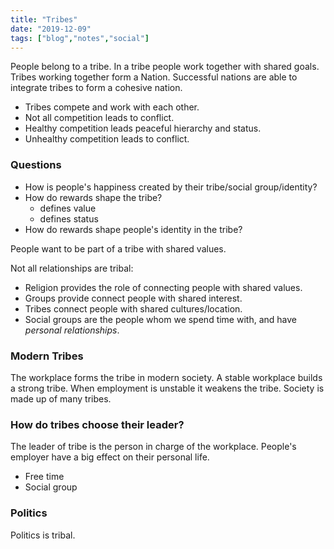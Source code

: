 ```yaml
---
title: "Tribes"
date: "2019-12-09"
tags: ["blog","notes","social"]
---
```

People belong to a tribe. In a tribe people work together with shared goals. Tribes working together form a Nation. Successful nations are able to integrate tribes to form a cohesive nation.
- Tribes compete and work with each other.
- Not all competition leads to conflict.
- Healthy competition leads peaceful hierarchy and status.
- Unhealthy competition leads to conflict.

### Questions
- How is people's happiness created by their tribe/social group/identity?
- How do rewards shape the tribe?
  - defines value
  - defines status
- How do rewards shape people's identity in the tribe?

People want to be part of a tribe with shared values. 

Not all relationships are tribal:
- Religion provides the role of connecting people with shared values. 
- Groups provide connect people with shared interest. 
- Tribes connect people with shared cultures/location.
- Social groups are the people whom we spend time with, and have *personal relationships*.

### Modern Tribes

The workplace forms the tribe in modern society. A stable workplace builds a strong tribe. When employment is unstable it weakens the tribe. Society is made up of many tribes.

### How do tribes choose their leader?

The leader of tribe is the person in charge of the workplace. People's employer have a big effect on their personal life.

- Free time
- Social group

### Politics
Politics is tribal.